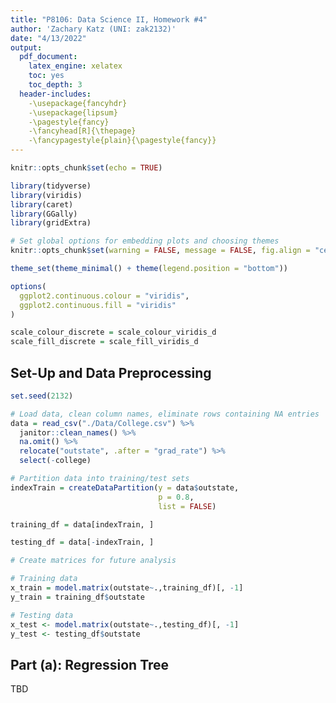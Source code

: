 ```yaml
---
title: "P8106: Data Science II, Homework #4"
author: 'Zachary Katz (UNI: zak2132)'
date: "4/13/2022"
output: 
  pdf_document:
    latex_engine: xelatex
    toc: yes
    toc_depth: 3
  header-includes:
    -\usepackage{fancyhdr}
    -\usepackage{lipsum}
    -\pagestyle{fancy}
    -\fancyhead[R]{\thepage}
    -\fancypagestyle{plain}{\pagestyle{fancy}}
---
```


```r
knitr::opts_chunk$set(echo = TRUE)

library(tidyverse)
library(viridis)
library(caret)
library(GGally)
library(gridExtra)

# Set global options for embedding plots and choosing themes
knitr::opts_chunk$set(warning = FALSE, message = FALSE, fig.align = "center", cache = TRUE)

theme_set(theme_minimal() + theme(legend.position = "bottom"))

options(
  ggplot2.continuous.colour = "viridis",
  ggplot2.continuous.fill = "viridis"
)

scale_colour_discrete = scale_colour_viridis_d
scale_fill_discrete = scale_fill_viridis_d
```

## Set-Up and Data Preprocessing

```r
set.seed(2132)

# Load data, clean column names, eliminate rows containing NA entries
data = read_csv("./Data/College.csv") %>% 
  janitor::clean_names() %>% 
  na.omit() %>% 
  relocate("outstate", .after = "grad_rate") %>% 
  select(-college)

# Partition data into training/test sets
indexTrain = createDataPartition(y = data$outstate,
                                 p = 0.8,
                                 list = FALSE)

training_df = data[indexTrain, ]

testing_df = data[-indexTrain, ]

# Create matrices for future analysis

# Training data
x_train = model.matrix(outstate~.,training_df)[, -1]
y_train = training_df$outstate

# Testing data
x_test <- model.matrix(outstate~.,testing_df)[, -1]
y_test <- testing_df$outstate
```

## Part (a): Regression Tree

TBD